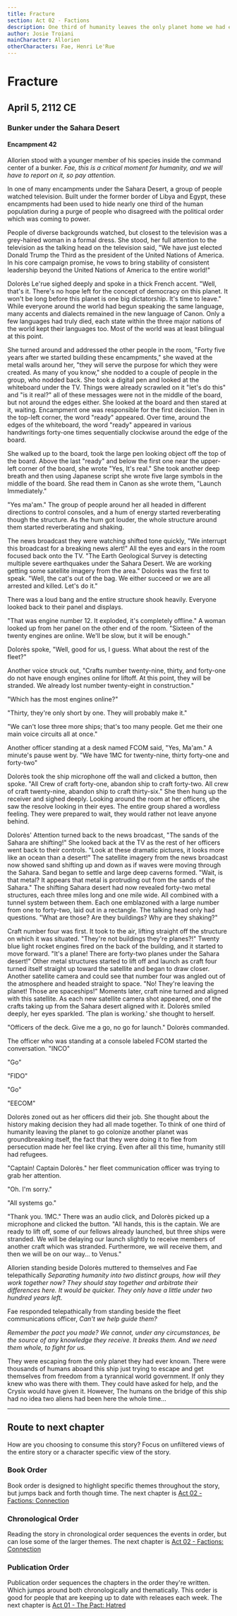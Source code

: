 ```yaml
---
title: Fracture
section: Act 02 - Factions
description: One third of humanity leaves the only planet home we had ever known, Earth, to start a new life somewhere else. 
author: Josie Troiani
mainCharacter: Allorien
otherCharacters: Fae, Henri Le'Rue
---
```


# Fracture

## April 5, 2112 CE

### Bunker under the Sahara Desert

#### Encampment 42

Allorien stood with a younger member of his species inside the command center of a bunker. _Fae, this is a critical moment for humanity, and we will have to report on it, so pay attention._

In one of many encampments under the Sahara Desert, a group of people watched television. Built under the former border of Libya and Egypt, these encampments had been used to hide nearly one third of the human population during a purge of people who disagreed with the political order which was coming to power.

People of diverse backgrounds watched, but closest to the television was a grey-haired woman in a formal dress. She stood, her full attention to the television as the talking head on the television said, "We have just elected Donald Trump the Third as the president of the United Nations of America. In his core campaign promise, he vows to bring stability of consistent leadership beyond the United Nations of America to the entire world!"

Dolorès Le'rue sighed deeply and spoke in a thick French accent. "Well, that's it. There's no hope left for the concept of democracy on this planet. It won't be long before this planet is one big dictatorship. It's time to leave." While everyone around the world had begun speaking the same language, many accents and dialects remained in the new language of Canon. Only a few languages had truly died, each state within the three major nations of the world kept their languages too. Most of the world was at least bilingual at this point.

She turned around and addressed the other people in the room, "Forty five years after we started building these encampments," she waved at the metal walls around her, "they will serve the purpose for which they were created. As many of you know," she nodded to a couple of people in the group, who nodded back. She took a digital pen and looked at the whiteboard under the TV. Things were already scrawled on it "let's do this" and "is it real?" all of these messages were not in the middle of the board, but not around the edges either. She looked at the board and then stared at it, waiting. Encampment one was responsible for the first decision. Then in the top-left corner, the word "ready" appeared. Over time, around the edges of the whiteboard, the word "ready" appeared in various handwritings forty-one times sequentially clockwise around the edge of the board.

She walked up to the board, took the large pen looking object off the top of the board. Above the last "ready" and below the first one near the upper-left corner of the board, she wrote "Yes, It's real." She took another deep breath and then using Japanese script she wrote five large symbols in the middle of the board. She read them in Canon as she wrote them, "Launch Immediately."

"Yes ma'am." The group of people around her all headed in different directions to control consoles, and a hum of energy started reverberating though the structure. As the hum got louder, the whole structure around them started reverberating and shaking.

The news broadcast they were watching shifted tone quickly, "We interrupt this broadcast for a breaking news alert!" All the eyes and ears in the room focused back onto the TV. "The Earth Geological Survey is detecting multiple severe earthquakes under the Sahara Desert. We are working getting some satellite imagery from the area." Dolorès was the first to speak. "Well, the cat's out of the bag. We either succeed or we are all arrested and killed. Let's do it."

There was a loud bang and the entire structure shook heavily. Everyone looked back to their panel and displays.

"That was engine number 12. It exploded, it's completely offline." A woman looked up from her panel on the other end of the room. "Sixteen of the twenty engines are online. We'll be slow, but it will be enough."

Dolorès spoke, "Well, good for us, I guess. What about the rest of the fleet?"

Another voice struck out, "Crafts number twenty-nine, thirty, and forty-one do not have enough engines online for liftoff. At this point, they will be stranded. We already lost number twenty-eight in construction."

"Which has the most engines online?"

"Thirty, they're only short by one. They will probably make it."

"We can't lose three more ships; that's too many people. Get me their one main voice circuits all at once."

Another officer standing at a desk named FCOM said, "Yes, Ma'am." A minute's pause went by. "We have 1MC for twenty-nine, thirty forty-one and forty-two"

Dolorès took the ship microphone off the wall and clicked a button, then spoke. "All Crew of craft forty-one, abandon ship to craft forty-two. All crew of craft twenty-nine, abandon ship to craft thirty-six." She then hung up the receiver and sighed deeply. Looking around the room at her officers, she saw the resolve looking in their eyes. The entire group shared a wordless feeling. They were prepared to wait, they would rather not leave anyone behind.

Dolorès' Attention turned back to the news broadcast, "The sands of the Sahara are shifting!" She looked back at the TV as the rest of her officers went back to their controls. "Look at these dramatic pictures, it looks more like an ocean than a desert!" The satellite imagery from the news broadcast now showed sand shifting up and down as if waves were moving through the Sahara. Sand began to settle and large deep caverns formed. "Wait, is that metal? It appears that metal is protruding out from the sands of the Sahara." The shifting Sahara desert had now revealed forty-two metal structures, each three miles long and one mile wide. All combined with a tunnel system between them. Each one emblazoned with a large number from one to forty-two, laid out in a rectangle. The talking head only had questions. "What are those? Are they buildings? Why are they shaking?"

Craft number four was first. It took to the air, lifting straight off the structure on which it was situated. "They're not buildings they're planes?!" Twenty blue light rocket engines fired on the back of the building, and it started to move forward. "It's a plane! There are forty-two planes under the Sahara desert!" Other metal structures started to lift off and launch as craft four turned itself straight up toward the satellite and began to draw closer. Another satellite camera and could see that number four was angled out of the atmosphere and headed straight to space.  "No! They're leaving the planet! Those are spaceships!" Moments later, craft nine turned and aligned with this satellite. As each new satellite camera shot appeared, one of the crafts taking up from the Sahara desert aligned with it. Dolorès smiled deeply, her eyes sparkled. ‘The plan is working.' she thought to herself.

"Officers of the deck. Give me a go, no go for launch." Dolorès commanded.

The officer who was standing at a console labeled FCOM started the conversation. "INCO"

"Go"

"FIDO"

"Go"

"EECOM"

Dolorès zoned out as her officers did their job. She thought about the history making decision they had all made together. To think of one third of humanity leaving the planet to go colonize another planet was groundbreaking itself, the fact that they were doing it to flee from persecution made her feel like crying. Even after all this time, humanity still had refugees.

"Captain! Captain Dolorès." her fleet communication officer was trying to grab her attention.

"Oh. I'm sorry."

"All systems go."

"Thank you. 1MC." There was an audio click, and Dolorès picked up a microphone and clicked the button. "All hands, this is the captain. We are ready to lift off, some of our fellows already launched, but three ships were stranded. We will be delaying our launch slightly to receive members of another craft which was stranded. Furthermore, we will receive them, and then we will be on our way… to Venus."

Allorien standing beside Dolorès muttered to themselves and Fae telepathically _Separating humanity into two distinct groups, how will they work together now? They should stay together and arbitrate their differences here. It would be quicker. They only have a little under two hundred years left._

Fae responded telepathically from standing beside the fleet communications officer, _Can't we help guide them?_

_Remember the pact you made? We cannot, under any circumstances, be the source of any knowledge they receive. It breaks them. And we need them whole, to fight for us._

They were escaping from the only planet they had ever known. There were thousands of humans aboard this ship just trying to escape and get themselves from freedom from a tyrannical world government. If only they knew who was there with them. They could have asked for help, and the Crysix would have given it. However, The humans on the bridge of this ship had no idea two aliens had been here the whole time…

---

## Route to next chapter

How are you choosing to consume this story?
Focus on unfiltered views of the entire story or a character specific view of the story.

### Book Order

Book order is designed to highlight specific themes throughout the story, but jumps back and forth though time.
<Callout type="info" emoji="️📖">
    The next chapter is [Act 02 - Factions: Connection](./connection.mdx)
</Callout>

### Chronological Order

Reading the story in chronological order sequences the events in order, but can lose some of the larger themes.
<Callout type="info" emoji="️🕰️">
    The next chapter is [Act 02 - Factions: Connection](./connection.mdx)
</Callout>

### Publication Order

Publication order sequences the chapters in the order they're written. Which jumps around both chronologically and thematically. This order is good for people that are keeping up to date with releases each week.
<Callout type="info" emoji="️✍️">
    The next chapter is [Act 01 - The Pact: Hatred](../thepact/hatred.mdx)
</Callout>
